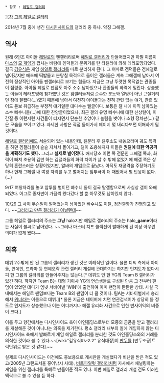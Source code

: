  * 참조 : [[헤일로 갤러리]]

[[목차]]
[http://gall.dcinside.com/board/lists/?id=halo 그룹 헤일로 갤러리]

2014년 7월 중에 생긴 [[디시인사이드]]의 갤러리 중 하나. 약칭 그헤갤.

== 역사 ==
원래 6인조 아이돌 [[헤일로(아이돌)|헤일로]]의 팬갤러리로써 [[헤일로 갤러리]]가 만들어졌지만 하필 이름이 [[마이크로소프트|마소]]의 [[헤일로 시리즈|모 게임]]과 겹치는 바람에 겜덕들과 분위기를 탄 타갤러에 의해 테라포밍되었다. 결국 [[김유식]]은 게임 [[헤일로 갤러리]]를 따로 분리하게 된다. 그 여파로 겜덕들은 겜헤갤로 넘어갔지만 애초에 떡밥물고 분탕칠 목적으로 들어온 갤러들은 계속 그헤갤에 남아서 여전히 정상적인 아이돌 팬갤러리로 보기는 힘들다. 지금은 그냥 뚜렷한 목적없는 관종들이 점령중. 아이돌 헤일로 팬덤도 아주 소수 남아있으나 관종들의 화력에 밀린다. 상술했듯 이들이 테라포밍에 참가했던 것은 겜갤러들처럼 순수한 분노와 열망이 아닌 근질거리던 참에 잘됐다(...)였기 때문에 남아서 여전히 아이돌과는 전혀 관련 없는 얘기, 관련 있어도 듣보 취급하는 부정적 얘기일뿐 대다수는 뻘글이다. 보통은 갤 내에 아직 남아있는 소수 빠수니들(...)에 대한 찬양글이었으나, 최근 갤의 유명 빠수니에 대한 신상털이, 이간질 등 이런저런 사건들이 터지면서 단순한 추앙이나 놀림을 벗어나 소형 정치판(...) 같은 모습을 보이고 있다. 자세한 사항은 직접 들어가서 페이지 몇 내리다보면 이해하게 될 것이다.

[[헤일로 갤러리]]에도 서술되어 있는 내용인데, 갤분리 후 갤주소도 내놓으라며 궤도 폭격을 하던 겜갤러들이 슬슬 지쳐서 돌아가고, 갤이 조용해지자 이들은 '''원갤에 대한 역공격을 계획하기도 했다.''' 그리고 '''실제로 벌어졌다.''' 애시당초 이런 쪽 전문인 그헤갤 쪽과, 화력이 빠져 조용히 겜만 하는 겜갤러들의 화력 차이가 날 수 밖에 없었기에 헤갤 쪽은 상당히 혼란스러운 상황이었지만, 알바의 개입으로 끝났다. 아직도 재공격을 주장하기도 하나 현재 그헤갤 내 여왕 자리를 두고 벌어지는 암투극이 더 재밌어서 별 반응이 없다.(...)

9/17 여왕자리를 놓고 암투를 벌이던 빠수니 둘이 결국 탈갤함으로써 사실상 갤이 와해되었다. 어그로 종자만이 가끔씩 왔다갔다 할 뿐 아무것도 남아있지 않다. 

10/29 그 사이 무슨일이 벌어졌는지 남아있던 빠수니도 이탈, 정전갤화가 진행되고 있다. ~~[[그러라고 사준 컴퓨터가 아닐텐데|그러라고 만든 갤러리가 아닐텐데]]~~

그룹 헤일로 갤러리의 주소는 '''그냥''' halo지만 헤일로 갤러리의 주소는 halo'''_game'''이라는 사실이 불씨로 남아있다.
~~그러나 마스터 치프 콜렉션이 발매하게 된 이상 아무런 의미가 없게 됐다~~
== 의혹 ==
데뷔 2주밖에 안 된 그룹의 갤러리가 생긴 것은 이례적인 일이다. 물론 디씨 측에서 아이돌, 연예인, 드라마 등 연예오락 관련 갤러리 개설에 관대하기는 하지만 인지도가 없다시피 한 그룹의 갤러리를 만들어주지는 않는다.[* 데뷔도 안 한 YG의 Team B 갤러리가 있긴 하다. 하지만 Team B는 대형 기획사 YG의 연습생들로 구성된 만큼 그 전부터 팬덤이 있었던 데다가 엠넷 서바이벌 'WIN'에 출연하여 이미 팬덤이 탄탄한 상태. 사실 국내에서는 헤일로 팬덤보다는 Team B의 팬덤이 더 클 것이다. 팀A는 서바이벌에서 승리해서 [[위너]]라는 이름으로 데뷔.][* 물론 지금은 네이버에 치면 연관검색어가 상당히 뜰 정도로 인지도가 상승했으나 이는 어디까지나 헤갤 유리화 사건으로 인한 반사이익의 비중이 크다.]

이를 두고 항간에서는 디시인사이드 측이 아인홀딩스로부터 모종의 금품을 받고 갤러리를 개설해준 것이 아니냐는 의혹을 제기한다. 평소 갤러리 내부의 일에 개입하지 않는 디시인사이드 측에서 발빠르게 게임 헤일로 갤러리를 분리한 것도 아인홀딩스와의 거래를 의식한 것이라 볼 수 있다.~~[wiki:"김유식#s-2.2" 유식대장]이 [[만두]]를 [만두조공|트럭단위로 받은 것 같다].~~

실제로 디시인사이드는 이전에도 홍보용으로 게시판을 개설했다가 비난을 받은 적도 있고(2005년 그랜드서울 홍어낚시 사태), [[비트파일럿 갤러리]]처럼 자사에서 채널링하는 게임을 위한 갤러리를 특혜로 만들어준 적도 있다. 이번 헤일로 갤러리 개설 건도 이러한 맥락으로 볼 수 있을 듣 하다.
